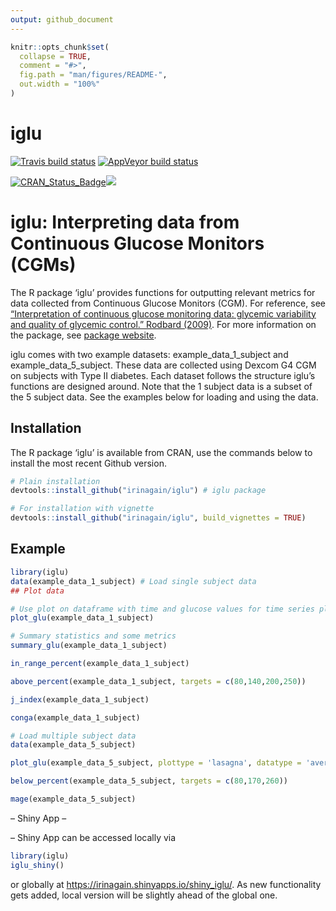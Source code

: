 ```yaml
---
output: github_document
---
```


<!-- README.md is generated from README.Rmd. Please edit that file -->

```r
knitr::opts_chunk$set(
  collapse = TRUE,
  comment = "#>",
  fig.path = "man/figures/README-",
  out.width = "100%"
)
```

# iglu

<!-- badges: start -->
[![Travis build status](https://api.travis-ci.com/irinagain/iglu.svg?branch=master)](https://travis-ci.com/github/irinagain/iglu)
[![AppVeyor build status](https://ci.appveyor.com/api/projects/status/github/irinagain/iglu?branch=master&svg=true)](https://ci.appveyor.com/project/irinagain/iglu)


[![CRAN\_Status\_Badge](https://www.r-pkg.org/badges/version/iglu)](https://cran.r-project.org/package=iglu)[![](https://cranlogs.r-pkg.org/badges/iglu)](https://CRAN.R-project.org/package=iglu)

<!-- badges: end -->

iglu: Interpreting data from Continuous Glucose Monitors (CGMs)
====================================================================

The R package 'iglu' provides functions for outputting relevant metrics for data collected from Continuous Glucose Monitors (CGM). For reference, see ["Interpretation of continuous glucose monitoring data: glycemic variability and quality of glycemic control." Rodbard  (2009)](https://doi.org/10.1089/dia.2008.0132). For more information on the package, see [package website](https://irinagain.github.io/iglu/).

iglu comes with two example datasets: example_data_1_subject and example_data_5_subject. These data are collected using Dexcom G4 CGM on subjects with Type II diabetes. Each dataset follows the structure iglu's functions are designed around. Note that the 1 subject data is a subset of the 5 subject data. See the examples below for loading and using the data. 

Installation
------------
The R package 'iglu' is available from CRAN, use the commands below to install the most recent Github version.

```r
# Plain installation
devtools::install_github("irinagain/iglu") # iglu package

# For installation with vignette
devtools::install_github("irinagain/iglu", build_vignettes = TRUE)
```

Example
-------

```r
library(iglu)
data(example_data_1_subject) # Load single subject data
## Plot data

# Use plot on dataframe with time and glucose values for time series plot
plot_glu(example_data_1_subject)

# Summary statistics and some metrics
summary_glu(example_data_1_subject)

in_range_percent(example_data_1_subject)

above_percent(example_data_1_subject, targets = c(80,140,200,250))

j_index(example_data_1_subject)

conga(example_data_1_subject)

# Load multiple subject data
data(example_data_5_subject)

plot_glu(example_data_5_subject, plottype = 'lasagna', datatype = 'average')

below_percent(example_data_5_subject, targets = c(80,170,260))

mage(example_data_5_subject)
```


-- Shiny App --

-- Shiny App can be accessed locally via 
```r
library(iglu)
iglu_shiny()
```
or globally at [https://irinagain.shinyapps.io/shiny_iglu/](https://irinagain.shinyapps.io/shiny_iglu/). As new functionality gets added, local version will be slightly ahead of the global one.

